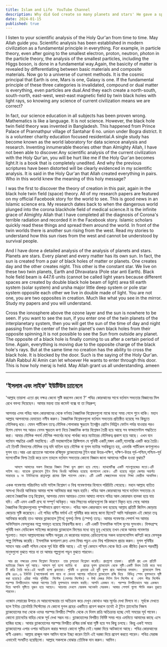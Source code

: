 ```yaml
---
title: Islam and Life  YouTube Channel
description: Why did God create so many planets and stars' He gave a speech matching the science of present civilization with the Holy Qur'an. My comment in his comment box is as follows below.
date: 2024-01-15
published: true
---
```


I listen to your scientific analysis of the Holy Qur'an from time to time. May Allah guide you. Scientific analysis has been established in modern civilization as a fundamental principle in everything. For example, in particle theory, even after going to the smallest electron, proton, neutron, photon in the particle theory, the analysis of the smallest particles, including the Higgs boson, is done in a fundamental way.Again, the basicity of matter is revealed by differentiating between basic materials and composite materials. Now go to a universe of current methods. It is the cosmic principal that Earth is one, Mars is one, Galaxy is one. If the fundamental principle of these three categories is invalidated, compound or dual matter is everything, even particles are dual.And they each create a north-south, south-north, east-west, west-east magnetic field by twin black holes with light rays, so knowing any science of current civilization means we are correct?

In fact, our science education in all subjects has been proven wrong. Mathematics is like a language. It is not science. However, the black hole twin field theory was invented in Bangladesh. This happened from Prince Palace of Prannathpur village of Santahar 6 no. union under Bogra district. It is a volunteer charity education focused residential.A single study has become known as the world laboratory for data science analysis and research. Inventing innumerable theories other than Almighty Allah, I have not been able to discover.Any scientific analysis of the current civilization with the Holy Qur'an, you will be hurt like me if the Holy Qur'an becomes light.It is a book that is completely unedited. And why the previous scriptures have been distorted will be clearly evidenced in my scientific analysis. It is said in the Holy Qur'an that Allah created everything in pairs. Who in this world knew the meaning of this holy message?

I was the first to discover the theory of creation in this pair, again in the black hole twin field (space) theory. All of my research papers are featured on my official Facebook story for the world to see. This is good news in an Islamic science era. My research dates back to when the dangerous world plunged into the corona blackhole field of medical science.It is the infinite grace of Almighty Allah that I have completed all the diagnosis of Corona's terrible radiation and recorded it in the Facebook story. Islamic scholars quickly read these things and spread them around the world. In front of the twin worlds there is another sun rising from the west. Read my stories to understand how this sun rises from the west and cannot be understood by survival people.

And I have done a detailed analysis of the analysis of planets and stars. Planets are stars. Every planet and every matter has its own sun. In fact, the sun is created from a pair of black holes of matter or planets. One creates day and the other creates night. This other is the constant star. We live on these two twin planets, Earth and Dhravatara (Pole star anti Earth).
Black hole field beam is 447.6 units (cannot be called light years because different spaces are created by double black hole beam of light) area till earth system (solar system) and ursha major little deep system or pole star system opposite each other we live in double made of light. You are not one, you are two opposites in creation. Much like what you see in the mirror. Study my papers and you will understand.

Cross the ionosphere above the ozone layer and the sun is nowhere to be seen. If you want to see the sun, if you enter one of the twin planets of the interplanetary system, then you will get the sun of the time of day and night passing from the center of the twin planet's own black holes from their opposite spinning.It is not possible to see the Sun from outside any planet. The opposite of a black hole is finally coming to us after a certain period of time. Again, everything is moving due to the opposite charge of the black hole's rays. But at the same time no creation has the ability to cross the black hole. It is blocked by the door.
Such is the saying of the Holy Qur'an.
Allah Rabbul Al Amin can let whoever He wants to enter through this door. This is how holy meraj is held. May Allah grant us all understanding.
ameen

---

## 'ইসলাম এবং লাইফ' ইউটিউব চ‍্যানেলে

'আল্লাহ তায়ালা এতো গ্রহ নক্ষত্র কেনো সৃষ্টি করলেন কেনো ?' পবিত্র কোরআনের সাথে বর্তমান সভ‍্যতার বিজ্ঞানের মিল রেখে বক্তব‍্য দিয়েছেন। আমার মন্তব‍্য তার কমেন্ট বক্সে যা তা নিম্নরুপ;

আপনার এসব পবিত্র আল কোরআনের থেকে  বর্ণনায় বৈজ্ঞানিক বিশ্লেষনগুলো মাঝে মধ‍্যে সময় পেলে শুনে থাকি। মহান আল্লাহ আপনাদের হেদায়েত নসীব করুন। বৈজ্ঞানিক বিশ্লেষনগুলো বর্তমান সভ‍্যতায় প্রতিষ্ঠিত হয়েছে সব কিছুতে মৌলিকত্ব ধরে। যেমন পার্টিকেল তত্বে মৌলিক গোলাকার ক্ষুদ্রতম ইলেক্ট্রন প্রোটন নিউট্রন ফোটন পর্যন্ত যাওয়ার পরও হিগস বোসন সহ আরও যেসব ক্ষুদ্রতম কণা নিয়ে বৈজ্ঞানিক কণার বিশ্লেষন তৈরী হয়ে আছে সব ফান্ডামেন্টাল পদ্ধতিতে করা। আবার মৌলিক পদার্থ যৌগিক পদার্থের মধ‍্যে পার্থক্য করে ম‍্যাটারের মৌলিকত্ব প্রকাশ হয়ে আছে। এখন যান বর্তমান পদ্ধতির একটি মহাবিশ্বে। এটি মহাজাগতিক প্রিন্সিপাল যে পৃথিবী একটি,মঙ্গল একটি,গ‍্যালাক্সি একটি করে তৈরি। এই তিনটি বিভাগের মৌলিক তত্ব যদি বাতিল হয়ে যৌগিক বা যুগল ম‍্যাটার সবকিছুতে হয়, এমনকি পার্টিকেল কণাগুলোও যুগল হয়।আর এরা প্রত‍্যেকে আলোক রশ্মিযুক্ত ব্ল‍্যাকহোলের টুইন দ্বারা উত্তর-দক্ষিণ, দক্ষিণ-উত্তর পূর্ব-পশ্চিম,পশ্চিম-পূর্ব ম‍্যাগনে‍টিক ফিল্ড তৈরি করে চলে তাহলে বর্তমান সভ‍্যতার কোনো বিজ্ঞান জানা আমাদের সঠিক হওয়া বুঝায়?

        আসলে আমাদের সকল বিষয়ের বিজ্ঞান শিক্ষা ভুল প্রমাণ হয়ে গেছে। ম‍্যাথমেটিক্স একটি ল‍্যাংগুয়েজের মতো।এটি সাইন্স নয়। যাহোক ব্ল‍্যাকহোল টুইন ফিল্ড থিওরি আবিস্কার হয়েছে বাংলাদেশ থেকে। এটি হয়েছে বগুড়া জেলার অন্তর্গত সান্তাহার ৬ নং ইউনিয়নের প্রান্নাথপুর গ্রামের প্রিন্স প‍্যালেস থেকে। এটি একটি স্বেচ্ছাসেবক দাতব‍্য শিক্ষা কেন্দ্রীক আবাসিক।

একক গবেষণায় পরিচালিত ডাটা সাইন্স বিশ্লেষণ ও বিশ্ব গবেষণাগার হিসাবে পরিচিতি পেয়েছে। মহান আল্লাহ ব‍্যতিত অসংখ‍্য থিওরি আবিস্কার আমার পক্ষে আবিস্কার করা সম্ভব হয়নি। পবিত্র আল কোরআনের সাথে বর্তমান সভ‍্যতার যে কোনো বৈজ্ঞানিক তত্ব বিশ্লেষন, আপনার যেমন আমারও তেমন আঘাত লাগবে  পবিত্র আল কোরআন হালকা হয়ে যায় যদি। এটি এমন একটি গ্রন্হ যা সম্পূর্ণ অবিকৃত। আর পিছনের ধর্মগ্রন্হগুলো কি কারণে বিকৃত হয়ে গেছে আমার বৈজ্ঞানিক বিশ্লেষনগুলোয় সুস্পষ্টভাবে প্রমাণ পাবেন। পবিত্র আল কোরআনে বলা হয়েছে আল্লাহ প্রতিটি জিনিস জোড়ায় জোড়ায় সৃষ্টি করেছেন। এই পবিত্র বাণীর মর্মার্থ এই পৃথিবীর কার কাছে জানা  ছিলো?
আমি সর্রবপ্রথম এই জোড়া তত্ব আবিস্কার করেছি তাও আবার ব্ল‍্যাকহোল টুইন( যুগল) ফিল্ড (স্পেস) তত্বে। আমার গবেষণার পেপার্স সব আমার অফিসিয়াল ফেসবুকের গল্পে সমাদৃত হয়েছে বিশ্ববাসীর জন‍্য। এটি একটি ইসলামিক সাইন্স যুগের সুসংবাদ। বিপদগ্রস্হ পৃথিবী যখন মেডিকেল সাইন্সের করোনার ব্ল‍্যাকহোল ফিল্ডের মধ‍্যে হাবু ডুবু খেয়েছে তখন থেকে আমার গবেষণার সূত্রপাত। মহান আল্লাহপাকের অসীম অনুগ্রহ যে করোনার ভয়াবহ রেডিয়েশনের সকল ডায়াগনোসিস কম্প্লিট করে ফেসবুক গল্পে লিপিবদ্ধ করেছি। ইসলামিক স্কলারগণ দ্রুত এসব বিষয় পড়ুন এবং বিশ্ব পরিমন্ডলে প্রচার করুন। যুগল পৃথিবীর সামনে আর একটি পশ্চিম থেকে সূর্য উঠা বাঁকি আছে। এই সূর্য কেমনে পশ্চিম থেকে উঠে এবং জীবিত (ধ্বংস পরবর্তী) মানুষগুলো  বুঝতে পারে না তা আমার গল্পগুলো পড়ুন বুঝতে পারবেন।

     আর গ্রহ নক্ষত্রের যেসব বিশ্লেষণ দিয়েছেন  তার চূলচেড়া বিশ্লেষণ করেছি। গ্রহগুলো তারকা।  প্রতিটি গ্রহ এবং প্রতিটি ম‍্যাটারের নিজস্ব সূর্য আছে। আসলে সূর্য হলো ম‍্যাটার বা   গ্রহের যুগল ব্ল‍্যাকহোল থেকে সৃষ্টি।একটি দিবস তৈরি করে অন‍্য টি রাত্রি তৈরি করে।এই অন‍্যটি হলো ধ্রুবতারা। পৃথিবী ও ধ্রবতারা এই দুটি যুগল গ্রহে আমাদের বসবাস।  ব্ল‍্যাকহোল ফিল্ড রশ্মি ৪৪৭.৬ ইউনিট (আলোকবর্ষ বলা যাবে না কেননা আলোর প‍্যাঁচানো ব্ল‍্যাকহোল রশ্মি দিয়ে  বিভিন্ন স্পেস যুগলভাবে সৃষ্টি করা হয়েছে) এরিয়া পর্যন্ত পৃথিবীর  সিস্টেম (সোলার সিস্টেম) ও উর্ষা মেজর লিটল ডিপ সিস্টেম বা  পোল স্টার সিস্টেম পরস্পর বিপরীতভাবে আমরা আলোর তৈরি যুগলভাবে বসবাস করছি। আপনি একজন না। পরস্পর বিপরীতভাবে আর একজন দিয়ে আপনি সৃষ্টিতে দুজন হয়ে আছেন। আয়নায় দেখলে যেরকম অনেকটা সেরকম। আমার পেপার্স গুলো স্টাডি করুন বুঝতে পারবেন।

ওজোন লেয়ারের উপরে যে আয়নোস্ফেয়ার তা অতিক্রম করে দেখুন কোথাও আর সূর্যের দেখা মিলবে না।  সূর্যকে দেখতে হলে ইন্টার প্লেনেটারি সিস্টেমের যে কোনো যুগল গ্রহের একটিতে প্রবেশ করলে তবেই ঐ টুইন প্ল‍্যানেটের নিজস্ব ব্ল‍‍্যাকহোলের মধ‍্য থেকে ওদের পরস্পর বিপরীত  স্পিনিং থেকে যে দিবস রাত্রি অতিক্রান্ত হচ্ছে সেই সময়ের সূর্য পাবেন। কোনো প্ল‍্যানেটের বাহির থেকে সূর্য দেখা সম্ভব নয়। ব্ল‍্যাকহোলের বিপরীত নির্দিষ্ট সময় পরে এমনিতে আমাদের কাছে এসে হাজির হচ্ছে। আবার ব্ল‍্যাকহোলের পরস্পর বিপরীত রশ্মির চার্জ দ্বারা সৃষ্টি হয়ে সব কিছু চলছে। কিন্তু একই সময়ে ব্ল‍্যাকহোলের এপার ওপার অতিক্রম করার ক্ষমতা কোনো সৃষ্টির নেই।দরজা দিয়ে আটকানো আছে। 
পবিত্র কোরআনের বাণী এরকম।
আল্লাহ রাব্বুল আল আমিন যাকে ইচ্ছা করেন তিনি এই দরজা দিয়ে প্রবেশ করতে পারেন। পবিত্র মেরাজ এভাবেই সংঘটিত হয়েছিলো। আল্লাহ সকলকে বোঝার তৌফিক দান করুন। আমিন।
